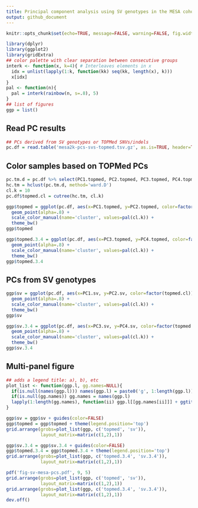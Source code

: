 ```yaml
---
title: Principal component analysis using SV genotypes in the MESA cohort
output: github_document
---
```


```r
knitr::opts_chunk$set(echo=TRUE, message=FALSE, warning=FALSE, fig.width=10)
```

```r
library(dplyr)
library(ggplot2)
library(gridExtra)
## color palette with clear separation between consecutive groups
interk <- function(x, k=4){ # Interleaves elements in x
  idx = unlist(lapply(1:k, function(kk) seq(kk, length(x), k)))
  x[idx]
}
pal <- function(n){
  pal = interk(rainbow(n, s=.8), 5)
}
## list of figures
ggp = list()
```

## Read PC results

```r
## PCs derived from SV genotypes or TOPMed SNVs/indels
pc.df = read.table('mesa2k-pcs-svs-topmed.tsv.gz', as.is=TRUE, header=TRUE)
```

## Color samples based on TOPMed PCs

```r
pc.tm.d = pc.df %>% select(PC1.topmed, PC2.topmed, PC3.topmed, PC4.topmed) %>% as.matrix %>% dist
hc.tm = hclust(pc.tm.d, method='ward.D')
cl.k = 10
pc.df$topmed.cl = cutree(hc.tm, cl.k)

ggp$topmed = ggplot(pc.df, aes(x=PC1.topmed, y=PC2.topmed, color=factor(topmed.cl))) +
  geom_point(alpha=.8) +
  scale_color_manual(name='cluster', values=pal(cl.k)) + 
  theme_bw()
ggp$topmed

ggp$topmed.3.4 = ggplot(pc.df, aes(x=PC3.topmed, y=PC4.topmed, color=factor(topmed.cl))) +
  geom_point(alpha=.8) +
  scale_color_manual(name='cluster', values=pal(cl.k)) + 
  theme_bw()
ggp$topmed.3.4
```

## PCs from SV genotypes

```r
ggp$sv = ggplot(pc.df, aes(x=PC1.sv, y=PC2.sv, color=factor(topmed.cl))) +
  geom_point(alpha=.8) +
  scale_color_manual(name='cluster', values=pal(cl.k)) + 
  theme_bw()
ggp$sv

ggp$sv.3.4 = ggplot(pc.df, aes(x=PC3.sv, y=PC4.sv, color=factor(topmed.cl))) +
  geom_point(alpha=.8) +
  scale_color_manual(name='cluster', values=pal(cl.k)) + 
  theme_bw()
ggp$sv.3.4
```

## Multi-panel figure

```r
## adds a legend title: a), b), etc
plot_list <- function(ggp.l, gg.names=NULL){
  if(is.null(names(ggp.l))) names(ggp.l) = paste0('g', 1:length(ggp.l))
  if(is.null(gg.names)) gg.names = names(ggp.l)
  lapply(1:length(gg.names), function(ii) ggp.l[[gg.names[ii]]] + ggtitle(paste0(letters[ii], ')')))
}

ggp$sv = ggp$sv + guides(color=FALSE)
ggp$topmed = ggp$topmed + theme(legend.position='top')
grid.arrange(grobs=plot_list(ggp, c('topmed', 'sv')),
             layout_matrix=matrix(c(1,2),1))

ggp$sv.3.4 = ggp$sv.3.4 + guides(color=FALSE)
ggp$topmed.3.4 = ggp$topmed.3.4 + theme(legend.position='top')
grid.arrange(grobs=plot_list(ggp, c('topmed.3.4', 'sv.3.4')),
             layout_matrix=matrix(c(1,2),1))

pdf('fig-sv-mesa-pcs.pdf', 9, 5)
grid.arrange(grobs=plot_list(ggp, c('topmed', 'sv')),
             layout_matrix=matrix(c(1,2),1))
grid.arrange(grobs=plot_list(ggp, c('topmed.3.4', 'sv.3.4')),
             layout_matrix=matrix(c(1,2),1))
dev.off()
```

